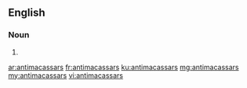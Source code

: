==English==

===Noun===
{{head|en}}

# {{plural of|antimacassar}}

[[ar:antimacassars]]
[[fr:antimacassars]]
[[ku:antimacassars]]
[[mg:antimacassars]]
[[my:antimacassars]]
[[vi:antimacassars]]